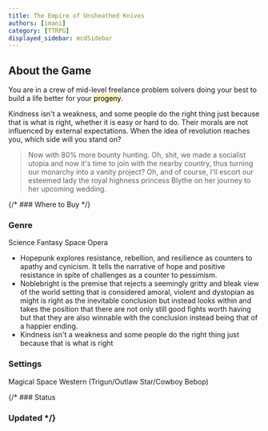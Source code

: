 ```yaml
---
title: The Empire of Unsheathed Knives
authors: [imani]
category: [TTRPG]
displayed_sidebar: mcdSidebar
---
```


## About the Game
You are in a crew of mid-level freelance problem solvers doing your best to build a life better for your <mark style="background: #FFF3A3A6;">progeny</mark>. 

Kindness isn't a weakness, and some people do the right thing just because that is what is right, whether it is easy or hard to do. Their morals are not influenced by external expectations.
When the idea of revolution reaches you, which side will you stand on?
> Now with 80% more bounty hunting. Oh, shit, we made a socialist utopia and now it's time to join with the nearby country, thus turning our monarchy into a vanity project? Oh, and of course, I'll escort our esteemed lady the royal highness princess Blythe on her journey to her upcoming wedding.

{/* ### Where to Buy  */}
### Genre 
Science Fantasy Space Opera

- Hopepunk explores resistance, rebellion, and resilience as counters to apathy and cynicism. It tells the narrative of hope and positive resistance in spite of challenges as a counter to pessimism.
- Noblebright is the premise that rejects a seemingly gritty and bleak view of the world setting that is considered amoral, violent and dystopian as might is right as the inevitable conclusion but instead looks within and takes the position that there are not only still good fights worth having but that they are also winnable with the conclusion instead being that of a happier ending.
- Kindness isn't a weakness and some people do the right thing just because that is what is right

### Settings 
Magical Space Western (Trigun/Outlaw Star/Cowboy Bebop)

{/* ### Status
### Updated */}